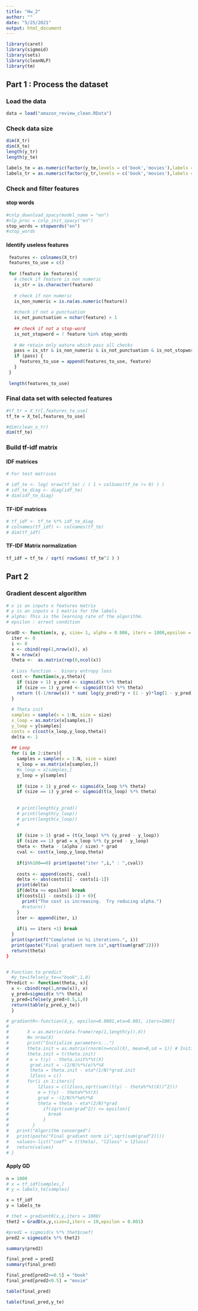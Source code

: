 ```yaml
---
title: "Hw_2"
author: ""
date: "5/25/2021"
output: html_document
---
```


```r
library(caret)
library(sigmoid)
library(sets)
library(cleanNLP)
library(tm)
```

## Part 1 : Process the dataset

### Load the data 
```r
data = load("amazon_review_clean.RData")
```

### Check data size 
```r
dim(X_tr)
dim(X_te)
length(y_tr)
length(y_te)
```

```r
labels_te = as.numeric(factor(y_te,levels = c('book','movies'),labels = c(0,1)))
labels_tr = as.numeric(factor(y_tr,levels = c('book','movies'),labels = c(0,1)))

```

### Check and filter features 
#### stop words
```r

#cnlp_download_spacy(model_name = "en")
#nlp_proc = cnlp_init_spacy("en")
stop_words = stopwords("en")
#stop_words

```

#### Identify useless features 
```r

 features <- colnames(X_tr)
 features_to_use = c()
 
 for (feature in features){
   # check if feature is non numeric 
   is_str = is.character(feature)  
   
   # check if non numeric 
   is_non_numeric = is.na(as.numeric(feature))
   
   #check if not a punctuation
   is_not_punctuation = nchar(feature) > 1
   
   ## check if not a stop-word
   is_not_stopword = ! feature %in% stop_words
   
   # We retain only eature which pass all checks
   pass = is_str & is_non_numeric & is_not_punctuation & is_not_stopword
   if (pass) {
     features_to_use = append(features_to_use, feature)
   }
 }
 
 length(features_to_use)
```


### Final data set with  selected features 

```r
#tf_tr = X_tr[,features_to_use]
tf_te = X_te[,features_to_use]
```

```r
#dim(clean_x_tr)
dim(tf_te)
```

### Build tf-idf matrix 

#### IDF matrices
```r
# For test matrices

# idf_te <- log( nrow(tf_te) / ( 1 + colSums(tf_te != 0) ) )
# idf_te_diag <- diag(idf_te)
# dim(idf_te_diag)

```

#### TF-IDF matrices

```r
# tf_idf <- tf_te %*% idf_te_diag
# colnames(tf_idf) <- colnames(tf_te)
# dim(tf_idf)
```
#### TF-IDF Matrix normalization

```r
tf_idf = tf_te / sqrt( rowSums( tf_te^2 ) )
```

## Part 2

### Gradient descent algorithm

```r
# x is an inputs x features matrix
# y is an inputs x 1 matrix for the labels 
# alpha: This is the learning rate of the algorithm.
# epsilon : arrest condition 

GradD <- function(x, y, size= 1, alpha = 0.006, iters = 1000,epsilon = 0.0001){
  iter <- 0
  i <- 0
  x <- cbind(rep(1,nrow(x)), x)
  N = nrow(x)
  theta <-  as.matrix(rep(0,ncol(x))
  
  # Loss function -  binary entropy loss 
  cost <- function(x,y,theta){
    if (size > 1) y_pred <- sigmoid(x %*% theta)
    if (size == 1) y_pred <- sigmoid(t(x) %*% theta)
    return ((-1/nrow(x)) * sum( log(y_pred)*y + (1 - y)*log(1 - y_pred) ))
  }
  
  # Theta init 
  samples = sample(x = 1:N, size = size)
  x_loop = as.matrix(x[samples,])
  y_loop = y[samples]
  costs = c(cost(x_loop,y_loop,theta))
  delta <- 1
  
  ## Loop 
  for (i in 2:iters){
    samples = sample(x = 1:N, size = size)
    x_loop = as.matrix(x[samples,])
    #x_loop = x[samples,]
    y_loop = y[samples]
    
    if (size > 1) y_pred <- sigmoid(x_loop %*% theta)
    if (size == 1) y_pred <- sigmoid(t(x_loop) %*% theta)
    
    
    # print(length(y_pred))
    # print(length(y_loop))
    # print(length(x_loop))
    # 
    
    if (size > 1) grad = (t(x_loop) %*% (y_pred - y_loop))
    if (size == 1) grad = x_loop %*% (y_pred - y_loop)
    theta <- theta - (alpha / size) * grad
    cval <- cost(x_loop,y_loop,theta)
    
    if(i%%100==0) print(paste("iter ",i," : ",cval))
    
    costs <- append(costs, cval)
    delta <- abs(costs[i] - costs[i-1])
    print(delta)
    if(delta <= epsilon) break
    if(costs[i] - costs[i-1] > 0){
      print("The cost is increasing.  Try reducing alpha.")
      #return()
    }
    iter <- append(iter, i)
   
    if(i == iters +1) break
  }
  print(sprintf("Completed in %i iterations.", i))
  print(paste("Final gradient norm is",sqrt(sum(grad^2))))
  return(theta)
}


# Function to predict 
  #y_te=ifelse(y_te=="book",1,0)
TPredict <- function(theta, x){
  x <- cbind(rep(1,nrow(x)), x)
  y_pred=sigmoid(x %*% theta)
  y_pred=ifelse(y_pred>0.5,1,0)
  return(table(y_pred,y_te))
  }


```


```r
# gradientR<-function(X,y, epsilon=0.0001,eta=0.001, iters=100){
#       
#       X = as.matrix(data.frame(rep(1,length(y)),X))
#       N= nrow(X)
#       print("Initialize parameters...")
#       theta.init = as.matrix(rnorm(n=ncol(X), mean=0,sd = 1)) # Initialize theta
#       theta.init = t(theta.init)
#        e = t(y) - theta.init%*%t(X)
#        grad.init = -(2/N)%*%(e)%*%X
#        theta = theta.init - eta*(1/N)*grad.init
#        l2loss = c()
#       for(i in 1:iters){
#           l2loss = c(l2loss,sqrt(sum((t(y) - theta%*%t(X))^2)))
#           e = t(y) - theta%*%t(X)
#           grad = -(2/N)%*%e%*%X
#           theta = theta - eta*(2/N)*grad
#             if(sqrt(sum(grad^2)) <= epsilon){
#               break
#             }
#         }
#   print("Algorithm converged")
#   print(paste("Final gradient norm is",sqrt(sum(grad^2))))
#   values<-list("coef" = t(theta), "l2loss" = l2loss)
#   return(values)
# }
```


#### Apply GD 

```r
n = 1000
# x = tf_idf[samples,]
# y = labels_te[samples]

x = tf_idf
y = labels_te

# thet = gradientR(x,y,iters = 1000)
thet2 = GradD(x,y,size=2,iters = 10,epsilon = 0.001)
```



```r
#pred1 = sigmoid(x %*% thet$coef)
pred2 = sigmoid(x %*% thet2)

```


```r
summary(pred2)
```

```r
final_pred = pred2
summary(final_pred)


```


```r
final_pred[pred2>=0.5] = "book"
final_pred[pred2<0.5] = "movie"
```

```r
table(final_pred)
```

```r
table(final_pred,y_te)
```

